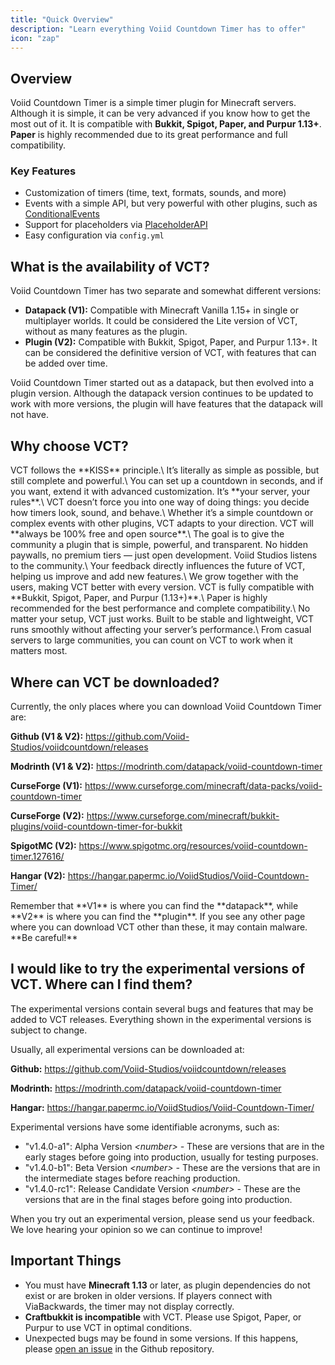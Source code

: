 ```yaml
---
title: "Quick Overview"
description: "Learn everything Voiid Countdown Timer has to offer"
icon: "zap"
---
```


## Overview

Voiid Countdown Timer is a simple timer plugin for Minecraft servers. Although it is simple, it can be very advanced if you know how to get the most out of it. It is compatible with **Bukkit, Spigot, Paper, and Purpur 1.13+**. **Paper** is highly recommended due to its great performance and full compatibility.

### Key Features

- Customization of timers (time, text, formats, sounds, and more)
- Events with a simple API, but very powerful with other plugins, such as [ConditionalEvents](https://www.spigotmc.org/resources/conditionalevents-custom-actions-for-specific-events-1-8-1-21-8.82271/)
- Support for placeholders via [PlaceholderAPI](https://www.spigotmc.org/resources/placeholderapi.6245/)
- Easy configuration via `config.yml`

## What is the availability of VCT?

Voiid Countdown Timer has two separate and somewhat different versions:

- **Datapack (V1):** Compatible with Minecraft Vanilla 1.15+ in single or multiplayer worlds. It could be considered the Lite version of VCT, without as many features as the plugin.
- **Plugin (V2):** Compatible with Bukkit, Spigot, Paper, and Purpur 1.13+. It can be considered the definitive version of VCT, with features that can be added over time.

Voiid Countdown Timer started out as a datapack, but then evolved into a plugin version. Although the datapack version continues to be updated to work with more versions, the plugin will have features that the datapack will not have.

## Why choose VCT?

<Columns cols={2}>
  <Card title="KISS" icon="heart">
    VCT follows the **KISS** principle.\
    It’s literally as simple as possible, but still complete and powerful.\
    You can set up a countdown in seconds, and if you want, extend it with advanced customization.
  </Card>
  <Card title="You’re the boss" icon="crown">
    It’s **your server, your rules**.\
    VCT doesn’t force you into one way of doing things: you decide how timers look, sound, and behave.\
    Whether it’s a simple countdown or complex events with other plugins, VCT adapts to your direction.
  </Card>
  <Card title="Always Free & Open Source" icon="lock-open">
    VCT will **always be 100% free and open source**.\
    The goal is to give the community a plugin that is simple, powerful, and transparent.
    No hidden paywalls, no premium tiers — just open development.
  </Card>
  <Card title="Support of the Community" icon="handshake">
    Voiid Studios listens to the community.\
    Your feedback directly influences the future of VCT, helping us improve and add new features.\
    We grow together with the users, making VCT better with every version.
  </Card>
  <Card title="Compatibility" icon="zap">
    VCT is fully compatible with **Bukkit, Spigot, Paper, and Purpur (1.13+)**.\
    Paper is highly recommended for the best performance and complete compatibility.\
    No matter your setup, VCT just works.
  </Card>
  <Card title="Reliability" icon="shield-check">
    Built to be stable and lightweight, VCT runs smoothly without affecting your server’s performance.\
    From casual servers to large communities, you can count on VCT to work when it matters most.
  </Card>
</Columns>

## Where can VCT be downloaded?

Currently, the only places where you can download Voiid Countdown Timer are:

**Github (V1 & V2):** https://github.com/Voiid-Studios/voiidcountdown/releases

**Modrinth (V1 & V2):** https://modrinth.com/datapack/voiid-countdown-timer

**CurseForge (V1):** https://www.curseforge.com/minecraft/data-packs/voiid-countdown-timer

**CurseForge (V2):** https://www.curseforge.com/minecraft/bukkit-plugins/voiid-countdown-timer-for-bukkit

**SpigotMC (V2):** https://www.spigotmc.org/resources/voiid-countdown-timer.127616/

**Hangar (V2):** https://hangar.papermc.io/VoiidStudios/Voiid-Countdown-Timer/

<Info>
  Remember that **V1** is where you can find the **datapack**, while **V2** is where you can find the **plugin**.
</Info>

<Danger>
  If you see any other page where you can download VCT other than these, it may contain malware. **Be careful!**
</Danger>

## I would like to try the experimental versions of VCT. Where can I find them?

<Note>
  The experimental versions contain several bugs and features that may be added to VCT releases. Everything shown in the experimental versions is subject to change.
</Note>

Usually, all experimental versions can be downloaded at:

**Github:** https://github.com/Voiid-Studios/voiidcountdown/releases

**Modrinth:** https://modrinth.com/datapack/voiid-countdown-timer

**Hangar:** https://hangar.papermc.io/VoiidStudios/Voiid-Countdown-Timer/

Experimental versions have some identifiable acronyms, such as:

- "v1.4.0-a1": Alpha Version _\<number\> -_ These are versions that are in the early stages before going into production, usually for testing purposes.
- "v1.4.0-b1": Beta Version _\<number\> -_ These are the versions that are in the intermediate stages before reaching production.
- "v1.4.0-rc1": Release Candidate Version _\<number\> -_ These are the versions that are in the final stages before going into production.

<Tip>
  When you try out an experimental version, please send us your feedback. We love hearing your opinion so we can continue to improve!
</Tip>

## Important Things

- You must have **Minecraft 1.13** or later, as plugin dependencies do not exist or are broken in older versions. If players connect with ViaBackwards, the timer may not display correctly.
- **Craftbukkit is incompatible** with VCT. Please use Spigot, Paper, or Purpur to use VCT in optimal conditions.
- Unexpected bugs may be found in some versions. If this happens, please [open an issue](https://github.com/Voiid-Studios/voiidcountdown/issues) in the Github repository.